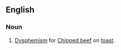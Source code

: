 ==English==

===Noun===
{{wikipedia}}
{{infl|en|noun|head=[[shit]] on a [[shingle]]}}

# {{US|military}} [[dysphemism|Dysphemism]] for [[Chipped beef]] on [[toast]].
